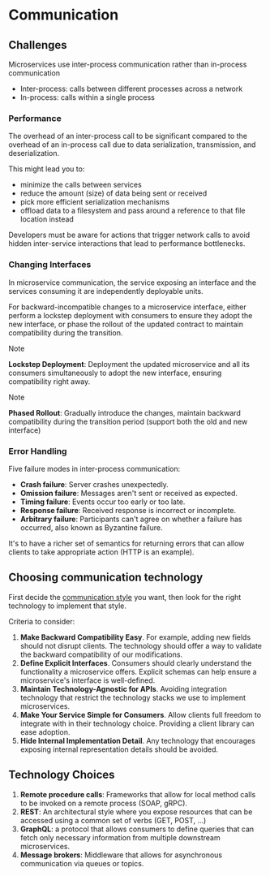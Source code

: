 # Communication

## Challenges

Microservices use inter-process communication rather than in-process communication

- Inter-process: calls between different processes across a network
- In-process: calls within a single process

### Performance

The overhead of an inter-process call to be significant compared to the overhead of an in-process call due to data serialization, transmission, and deserialization.

This might lead you to:
- minimize the calls between services
- reduce the amount (size) of data being sent or received
- pick more efficient serialization mechanisms
- offload data to a filesystem and pass around a reference to that file location instead

Developers must be aware for actions that trigger network calls to avoid hidden inter-service interactions that lead to performance bottlenecks.

### Changing Interfaces

In microservice communication, the service exposing an interface and the services consuming it are independently deployable units.

For backward-incompatible changes to a microservice interface, either perform a lockstep deployment with consumers to ensure they adopt the new interface, or phase the rollout of the updated contract to maintain compatibility during the transition.

> [!NOTE]
> **Lockstep Deployment**: Deployment the updated microservice and all its consumers simultaneously to adopt the new interface, ensuring compatibility right away.

> [!NOTE]
> **Phased Rollout**: Gradually introduce the changes, maintain backward compatibility during the transition period (support both the old and new interface)

### Error Handling

Five failure modes in inter-process communication:
- **Crash failure**: Server crashes unexpectedly.
- **Omission failure**: Messages aren't sent or received as expected.
- **Timing failure**: Events occur too early or too late.
- **Response failure**: Received response is incorrect or incomplete.
- **Arbitrary failure**: Participants can't agree on whether a failure has occurred, also known as Byzantine failure.

It's to have a richer set of semantics for returning errors that can allow clients to take appropriate action (HTTP is an example).


## Choosing communication technology

First decide the [communication style](./communication/styles.mdx) you want, then look for the right technology to implement that style.

Criteria to consider:
1. **Make Backward Compatibility Easy**. For example, adding new fields should not disrupt clients. The technology should offer a way to validate the backward compatibility of our modifications.
2. **Define Explicit Interfaces**. Consumers should clearly understand the functionality a microservice offers. Explicit schemas can help ensure a microservice's interface is well-defined.
3. **Maintain Technology-Agnostic for APIs**. Avoiding integration technology that restrict the technology stacks we use to implement microservices.
4. **Make Your Service Simple for Consumers**. Allow clients full freedom to integrate with in their technology choice. Providing a client library can ease adoption.
5. **Hide Internal Implementation Detail**. Any technology that encourages exposing internal representation details should be avoided.


## Technology Choices

1. **Remote procedure calls**: Frameworks that allow for local method calls to be invoked on a remote process (SOAP, gRPC).
2. **REST**: An architectural style where you expose resources that can be accessed using a common set of verbs (GET, POST, ...)
3. **GraphQL**: a protocol that allows consumers to define queries that can fetch only necessary information from multiple downstream microservices.
4. **Message brokers**: Middleware that allows for asynchronous communication via queues or topics.